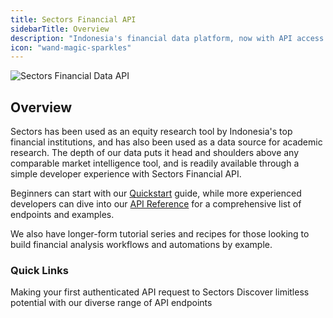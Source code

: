 ```yaml
---
title: Sectors Financial API
sidebarTitle: Overview
description: "Indonesia's financial data platform, now with API access ✨"
icon: "wand-magic-sparkles"
---
```



<Frame type="glass">
  <img
    className="block"
    src="/images/Sectors-1536x864.png"
    alt="Sectors Financial Data API"
  />
</Frame>

## Overview

Sectors has been used as an equity research tool by Indonesia's top financial institutions, and has also been used as a data source for academic research.
The depth of our data puts it head and shoulders above any comparable market intelligence tool, and is readily available through a simple developer experience with Sectors Financial API.

Beginners can start with our [Quickstart](./quickstart) guide, while more experienced developers can dive into our [API Reference](../../api-references/v2/companies) for a comprehensive list of endpoints and examples.

We also have longer-form tutorial series and recipes for those looking to build financial analysis workflows and automations by example.

### Quick Links

<CardGroup cols={2}>
  <Card title="Quickstart" icon="bolt" href="./quickstart">
    Making your first authenticated API request to Sectors
  </Card>
  <Card title="API Reference" icon="code" href="../../api-references/v2/companies">
    Discover limitless potential with our diverse range of API endpoints
  </Card>
</CardGroup>
